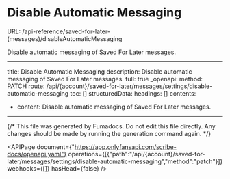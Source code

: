# Disable Automatic Messaging
URL: /api-reference/saved-for-later-(messages)/disableAutomaticMessaging

Disable automatic messaging of Saved For Later messages.

***

title: Disable Automatic Messaging
description: Disable automatic messaging of Saved For Later messages.
full: true
_openapi:
method: PATCH
route: /api/{account}/saved-for-later/messages/settings/disable-automatic-messaging
toc: []
structuredData:
headings: []
contents:

* content: Disable automatic messaging of Saved For Later messages.

***

{/* This file was generated by Fumadocs. Do not edit this file directly. Any changes should be made by running the generation command again. */}

<APIPage document={"https://app.onlyfansapi.com/scribe-docs/openapi.yaml"} operations={[{"path":"/api/{account}/saved-for-later/messages/settings/disable-automatic-messaging","method":"patch"}]} webhooks={[]} hasHead={false} />
